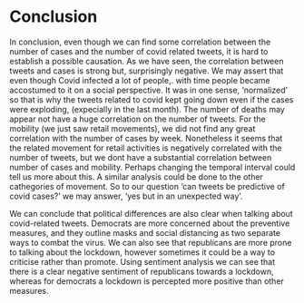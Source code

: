 # Conclusion

In conclusion, even though we can find some correlation between the number of cases and the number of covid related tweets, it is hard to establish a possible causation. As we have seen, the correlation between tweets and cases is strong but, surprisingly negative. We may assert that even though Covid infected a lot of people,. with time people became accostumed to it on a social perspective. It was in one sense, 'normalized' so that is why the tweets related to covid kept going down even if the cases were exploding, (expecially in the last month). The number of deaths may appear not have a huge correlation on the number of tweets. For the mobility (we just saw retail movements), we did not find any great correlation with the number of cases by week. Nonetheless it seems that the related movement for retail activities is negatively correlated with the number of tweets, but we dont have a substantial correlation between number of cases and mobility. Perhaps changing the temporal interval could tell us more about this. A similar analysis could be done to the other cathegories of movement. So to our question 'can tweets be predictive of covid cases?' we may answer, 'yes but in an unexpected way'.

We can conclude that political differences are also clear when talking about covid-related tweets. Democrats are more concerned about the preventive measures, and they outline masks and social distancing as two separate ways to combat the virus. We can also see that republicans are more prone to talking about the lockdown, however sometimes it could be a way to criticise rather than promote. Using sentiment analysis we can see that  there is a clear negative sentiment of republicans towards a lockdown, whereas for democrats a lockdown is percepted more positive than other measures. 
